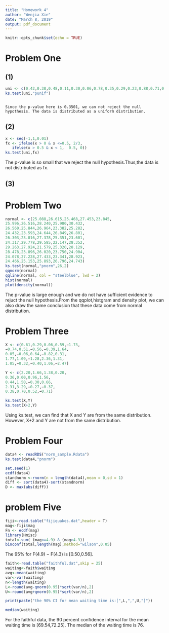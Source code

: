 ---
title: "Homework 4"
author: "Wenjia Xie"
date: "March 8, 2019"
output: pdf_document
---

```{r setup, include=FALSE}
knitr::opts_chunk$set(echo = TRUE)
```

# Problem One
## (1)
```{r}
uni <- c(0.42,0.38,0.48,0.11,0.30,0.06,0.78,0.35,0.29,0.23,0.88,0.71,0.16, 0.79,0.01,0.40,0.57,0.22,0.75,0.41,0.90,0.66,0.08,0.82,0.09)
ks.test(uni,"punif")
```
                                                                            Since the p-value here is 0.3501, we can not reject the null hypothesis. The data is distributed as a uniform distribution.                 

## (2)
```{r}
x <- seq(-1,1,0.01)
fx <- ifelse(x > 0 & x <=0.5, 2/3,
   ifelse(x > 0.5 & x < 1,  0.5, 0))
ks.test(uni,fx)

```

The p-value is so small that we reject the null hypothesis.Thus,the data is not distributed as fx.

## (3)


# Problem Two
```{r}
normal <- c(25.088,26.615,25.468,27.453,23.845,
25.996,26.516,28.240,25.980,30.432,
26.560,25.844,26.964,23.382,25.282,
24.432,23.593,24.644,26.849,26.801,
26.303,23.016,27.378,25.351,23.601,
24.317,29.778,29.585,22.147,28.352,
29.263,27.924,21.579,25.320,28.129,
28.478,23.896,26.020,23.750,24.904,
24.078,27.228,27.433,23.341,28.923,
24.466,25.153,25.893,26.796,24.743)
ks.test(normal,"pnorm",26,2)
qqnorm(normal)
qqline(normal, col = "steelblue", lwd = 2)
hist(normal)
plot(density(normal))
```

The p-value is large enough and we do not have sufficient evidence to rejuct the null hypothesis.From the qqplot,histgram and density plot, we can also draw the same conclusion that these data come from normal distribution. 

# Problem Three
```{r}
X <- c(0.61,0.29,0.06,0.59,−1.73,
−0.74,0.51,−0.56,−0.39,1.64,
0.05,−0.06,0.64,−0.82,0.31,
1.77,1.09,−1.28,2.36,1.31,
1.05,−0.32,−0.40,1.06,−2.47)

Y <- c(2.20,1.66,1.38,0.20,
0.36,0.00,0.96,1.56,
0.44,1.50,−0.30,0.66,
2.31,3.29,−0.27,−0.37,
0.38,0.70,0.52,−0.71)

ks.test(X,Y)
ks.test(X+2,Y)
```

Using ks.test, we can find that X and Y are from the same distribution. However, X+2 and Y are not from the same distribution.

# Problem Four

```{r}
data4 <- readRDS("norm_sample.Rdata")
ks.test(data4,"pnorm")
```

```{r}
set.seed(1)
ecdf(data4)
standnorm <-rnorm(n = length(data4),mean = 0,sd = 1)
diff <- sort(data4)-sort(standnorm)
D <- max(abs(diff))
```


# problem Five
```{r}
fiji<-read.table("fijiquakes.dat",header = T)
mag<-fiji$mag
Fn <- ecdf(mag)
library(Hmisc)
total<-sum( (mag<=4.9) & (mag>4.3))
binconf(total,length(mag),method="wilson",0.05)

```


The 95% for F(4.9) − F(4.3) is [0.50,0.56].


```{r}
faith<-read.table("faithful.dat",skip = 25)
waiting<-faith$waiting
avg<-mean(waiting)
var<-var(waiting)
n<-length(waiting)
L<-round(avg-qnorm(0.95)*sqrt(var/n),2)
U<-round(avg+qnorm(0.95)*sqrt(var/n),2)

print(paste("the 90% CI for mean waiting time is:[",L,",",U,"]"))

median(waiting)

```

For the faithful data, the 90 percent confidence interval for the mean waiting time is [69.54,72.25]. The median of the waiting time is 76. 